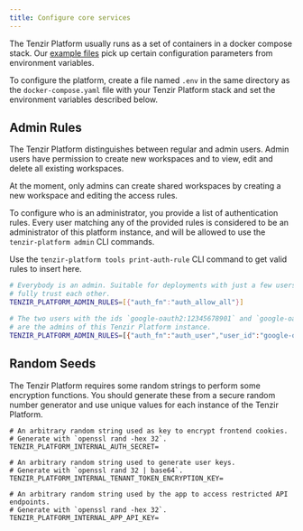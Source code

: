 ```yaml
---
title: Configure core services
---
```


The Tenzir Platform usually runs as a set of containers in a docker compose
stack. Our [example files](https://github.com/tenzir/platform/tree/main/examples)
pick up certain configuration parameters from environment variables.

To configure the platform, create a file named `.env` in the same directory
as the `docker-compose.yaml` file with your Tenzir Platform stack and set
the environment variables described below.

## Admin Rules

The Tenzir Platform distinguishes between regular and admin users.
Admin users have permission to create new workspaces and to view, edit and
delete all existing workspaces.

At the moment, only admins can create shared workspaces by creating a new
workspace and editing the access rules.

To configure who is an administrator, you provide a list of
authentication rules. Every user matching any of the provided rules
is considered to be an administrator of this platform instance, and will
be allowed to use the `tenzir-platform admin` CLI commands.

Use the `tenzir-platform tools print-auth-rule` CLI command to
get valid rules to insert here.

```sh
# Everybody is an admin. Suitable for deployments with just a few users who
# fully trust each other.
TENZIR_PLATFORM_ADMIN_RULES=[{"auth_fn":"auth_allow_all"}]

# The two users with the ids `google-oauth2:12345678901` and `google-oauth2:12345678902`
# are the admins of this Tenzir Platform instance.
TENZIR_PLATFORM_ADMIN_RULES=[{"auth_fn":"auth_user","user_id":"google-oauth2:12345678901"}, {"auth_fn":"auth_user","user_id":"google-oauth2:12345678902"}]
```

## Random Seeds

The Tenzir Platform requires some random strings to perform some encryption
functions. You should generate these from a secure random number generator and
use unique values for each instance of the Tenzir Platform.

```
# An arbitrary random string used as key to encrypt frontend cookies.
# Generate with `openssl rand -hex 32`.
TENZIR_PLATFORM_INTERNAL_AUTH_SECRET=

# An arbitrary random string used to generate user keys.
# Generate with `openssl rand 32 | base64`.
TENZIR_PLATFORM_INTERNAL_TENANT_TOKEN_ENCRYPTION_KEY=

# An arbitrary random string used by the app to access restricted API endpoints.
# Generate with `openssl rand -hex 32`.
TENZIR_PLATFORM_INTERNAL_APP_API_KEY=
```
